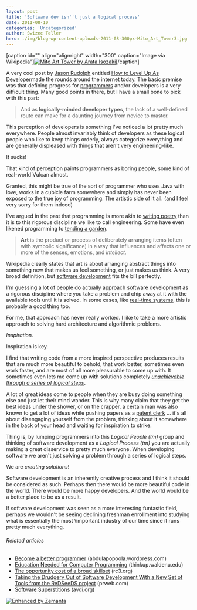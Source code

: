 ```yaml
---
layout: post
title: 'Software dev isn''t just a logical process'
date: 2011-08-10
categories: 'Uncategorized'
author: Swizec Teller
hero: ./img/blog-wp-content-uploads-2011-08-300px-Mito_Art_Tower3.jpg
---
```

\[caption id="" align="alignright" width="300" caption="Image via Wikipedia"][![Mito Art Tower by Arata Isozaki](./img/blog-wp-content-uploads-2011-08-300px-Mito_Art_Tower3.jpg "Mito Art Tower by Arata Isozaki")](http://commons.wikipedia.org/wiki/File:Mito_Art_Tower.JPG)\[/caption]



A very cool post by [Jason Rudolph](http://jasonrudolph.com/) entitled [How to Level Up As Developer](http://jasonrudolph.com/blog/2011/08/09/programming-achievements-how-to-level-up-as-a-developer/)made the rounds around the internet today. The basic premise was that defining progress for [programmers](http://en.wikipedia.org/wiki/Programmer "Programmer") and/or developers is a very difficult thing. Many good points in there, but I have a small bone to pick with this part:

> And as **logically-minded developer types**, the lack of a well-defined route can make for a daunting journey from novice to master.

This perception of developers is something I've noticed a lot pretty much everywhere. People almost invariably think of developers as these logical people who like to keep things orderly, always categorize everything and are generally displeased with things that aren't very engineering-like.



It sucks!



That kind of perception paints programmers as boring people, some kind of real-world Vulcan almost.



Granted, this might be true of the sort of programmer who uses Java with love, works in a cubicle farm somewhere and simply has never been exposed to the true joy of programming. The artistic side of it all. (and I feel very sorry for them indeed)



I've argued in the past that programming is more akin to [writing poetry](http://swizec.com/blog/the-mind-of-a-wandering-software-poet/swizec/59 "The mind of a wandering software poet") than it is to this rigorous discipline we like to call engineering. Some have even likened programming to [tending a garden](http://chrisaitchison.com/2011/05/03/you-are-not-a-software-engineer).

> **Art** is the product or process of deliberately arranging items (often with symbolic significance) in a way that influences and affects one or more of the senses, emotions, and _intellect_.

Wikipedia clearly states that art is about arranging abstract things into something new that makes us feel something, or just makes us think. A very broad definition, but [software development](http://en.wikipedia.org/wiki/Software_development "Software development") fits the bill perfectly.



I'm guessing a lot of people do actually approach software development as a rigorous discipline where you take a problem and chip away at it with the available tools until it is solved. In some cases, like [real-time systems](http://en.wikipedia.org/wiki/Real-time_computing "Real-time computing"), this is probably a good thing too.



For me, that approach has never really worked. I like to take a more artistic approach to solving hard architecture and algorithmic problems.



_Inspiration_.



Inspiration is key.



I find that writing code from a more inspired perspective produces results that are much more beautiful to behold, that work better, sometimes even work faster, and are most of all more pleasurable to come up with. It sometimes even lets me come up with solutions completely _[unachievable through a series of logical steps](http://en.wikipedia.org/wiki/Lateral_thinking)_.



A lot of great ideas come to people when they are busy doing something else and just let their mind wander. This is why many claim that they get the best ideas under the shower, or on the crapper, a certain man was also known to get a lot of ideas while pushing papers as a [patent clerk](http://en.wikipedia.org/wiki/Patent_examiner "Patent examiner") ... it's all about disengaging yourself from the problem, thinking about it somewhere in the back of your head and waiting for inspiration to strike.



Thing is, by lumping programmers into this _Logical People (tm)_ group and thinking of software development as a _Logical Process (tm)_ you are actually making a great disservice to pretty much everyone. When developing software we aren't just solving a problem through a series of logical steps.



We are _creating solutions_!



Software development is an inherently creative process and I think it should be considered as such. Perhaps then there would be more beautiful code in the world. There would be more happy developers. And the world would be a better place to be as a result.



If software development was seen as a more interesting funtastic field, perhaps we wouldn't be seeing declining freshman enrollment into studying what is essentially the most \\important industry of our time since it runs pretty much everything.

###### Related articles

- [Become a better programmer](http://abdulapopoola.wordpress.com/2011/07/31/become-a-better-programmer/) (abdulapopoola.wordpress.com)
- [Education Needed for Computer Programming](http://thinkup.waldenu.edu/career-development/career-planning/item/11415-education-needed-computer-programming&sa=U&ei=h5ZkTbjRM4yTtwex-ozwBg&ved=0CN0BEBYwJjisAg&usg=AFQjCNGTAXQRMjFouYmpHXq9vPiK_gSBcQ) (thinkup.waldenu.edu)
- [The opportunity cost of a broad skillset](http://rc3.org/2011/08/06/the-opportunity-cost-of-a-broad-skillset/) (rc3.org)
- [Taking the Drudgery Out of Software Development With a New Set of Tools from the ReDSeeDS project](http://www.prweb.com/releases/2009/11/prweb3215144.htm) (prweb.com)
- [Software Superstitions](http://avdi.org/devblog/2011/08/08/software-superstitions/) (avdi.org)

[![Enhanced by Zemanta](http://img.zemanta.com/zemified_e.png?x-id=61170871-39b3-47f8-9a7b-ff2a1ea89112)](http://www.zemanta.com/ "Enhanced by Zemanta")